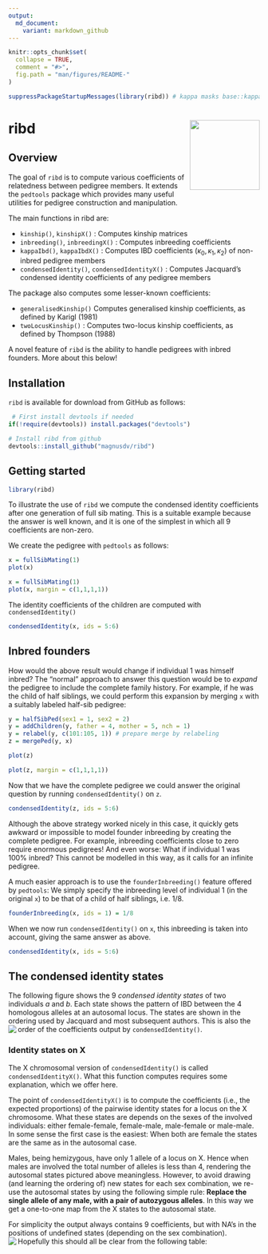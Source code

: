 ---
output:
  md_document:
    variant: markdown_github
---

<!-- README.md is generated from README.Rmd. Please edit that file -->

```{r, echo = FALSE}
knitr::opts_chunk$set(
  collapse = TRUE,
  comment = "#>",
  fig.path = "man/figures/README-"
)

suppressPackageStartupMessages(library(ribd)) # kappa masks base::kappa
```

# ribd <img src="man/figures/logo.png" align="right" height=140/>


## Overview

The goal of `ribd` is to compute various coefficients of relatedness between pedigree members. It extends the `pedtools` package which provides many useful utilities for pedigree construction and manipulation.

The main functions in ribd are:

* `kinship()`, `kinshipX()` : Computes kinship matrices
* `inbreeding()`, `inbreedingX()` : Computes inbreeding coefficients
* `kappaIbd()`, `kappaIbdX()` : Computes IBD coefficients $(\kappa_0, \kappa_1, \kappa_2)$ of non-inbred pedigree members
* `condensedIdentity()`, `condensedIdentityX()` : Computes Jacquard's condensed identity coefficients of any pedigree members

The package also computes some lesser-known coefficients:

* `generalisedKinship()` Computes generalised kinship coefficients, as defined by Karigl (1981)
* `twoLocusKinship()` : Computes two-locus kinship coefficients, as defined by Thompson (1988)

A novel feature of `ribd` is the ability to handle pedigrees with inbred founders. More about this below!

## Installation
`ribd` is available for download from GitHub as follows: 
```{r, eval = FALSE}
 # First install devtools if needed
if(!require(devtools)) install.packages("devtools")

# Install ribd from github
devtools::install_github("magnusdv/ribd")
```

## Getting started
```{r example, eval = FALSE}
library(ribd)
```

To illustrate the use of `ribd` we compute the condensed identity coefficients after one generation of full sib mating. This is a suitable example because the answer is well known, and it is one of the simplest in which all 9 coefficients are non-zero. 

We create the pedigree with `pedtools` as follows:
```{r eval = FALSE}
x = fullSibMating(1)
plot(x)
```

```{r sibs, fig.height=3, fig.width=2.5, fig.align="center", echo = FALSE}
x = fullSibMating(1)
plot(x, margin = c(1,1,1,1))
```

The identity coefficients of the children are computed with `condensedIdentity()`
```{r}
condensedIdentity(x, ids = 5:6)
```

## Inbred founders
How would the above result would change if individual 1 was himself inbred? The "normal" approach to answer this question would be to *expand* the pedigree to include the complete family history. For example, if he was the child of half siblings, we could perform this expansion by merging `x` with a suitably labeled half-sib pedigree: 
```{r}
y = halfSibPed(sex1 = 1, sex2 = 2)
y = addChildren(y, father = 4, mother = 5, nch = 1)
y = relabel(y, c(101:105, 1)) # prepare merge by relabeling
z = mergePed(y, x)
```
```{r, eval = FALSE}
plot(z)
```
```{r sibs-extended, fig.height=4, fig.width=3, fig.align="center", echo = FALSE}
plot(z, margin = c(1,1,1,1))
```

Now that we have the complete pedigree we could answer the original question by running `condensedIdentity()` on `z`.
```{r}
condensedIdentity(z, ids = 5:6)
```

Although the above strategy worked nicely in this case, it quickly gets awkward or impossible to model founder inbreeding by creating the complete pedigree. For example, inbreeding coefficients close to zero require enormous pedigrees! And even worse: What if  individual 1 was 100% inbred? This cannot be modelled in this way, as it calls for an infinite pedigree.

A much easier approach is to use the `founderInbreeding()` feature offered by `pedtools`: We simply specify the inbreeding level of individual 1 (in the original `x`) to be that of a child of half siblings, i.e. $1/8$.
```{r}
founderInbreeding(x, ids = 1) = 1/8
```
When we now run `condensedIdentity()` on `x`, this inbreeding is taken into account, giving the same answer as above.
```{r}
condensedIdentity(x, ids = 5:6)
```

## The condensed identity states
The following figure shows the 9 *condensed identity states* of two individuals *a* and *b*. Each state shows the pattern of IBD between the 4 homologous alleles at an autosomal locus. The states are shown in the ordering used by Jacquard and most subsequent authors. This is also the order of the coefficients output by `condensedIdentity()`.
<img src="man/figures/jacquardStates.png" align="left">

### Identity states on X
The X chromosomal version of `condensedIdentity()` is called `condensedIdentityX()`. What this function computes requires some explanation, which we offer here.

The point of `condensedIdentityX()` is to compute the coefficients (i.e., the expected proportions) of the pairwise identity states for a locus on the X chromosome. What these states are depends on the sexes of the involved individuals: either female-female, female-male, male-female or male-male. In some sense the first case is the easiest: When both are female the states are the same as in the autosomal case.

Males, being hemizygous, have only 1 allele of a locus on X. Hence when males are involved the total number of alleles is less than 4, rendering the autosomal states pictured above meaningless. However, to avoid drawing (and learning the ordering of) new states for each sex combination, we re-use the autosomal states by using the following simple rule: **Replace the single allele of any male, with a pair of autozygous alleles**. In this way we get a one-to-one map from the X states to the autosomal state.

For simplicity the output always contains 9 coefficients, but with NA's in the positions of undefined states (depending on the sex combination). Hopefully this should all be clear from the following table:
<img src="man/figures/jacquardStatesX.png" align="left">
